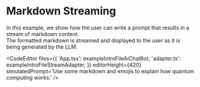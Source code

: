 
# Markdown Streaming

In this example, we show how the user can write a prompt that results in a stream of markdown content.<br />
The formatted markdown is streamed and displayed to the user as it is being generated by the LLM.

<CodeEditor
    files={{
        'App.tsx': exampleIntroFileAiChatBot,
        'adapter.ts': exampleIntroFileStreamAdapter,
    }}
    editorHeight={420}
    simulatedPrompt='Use some markdown and emojis to explain how quantum computing works.'
/>
